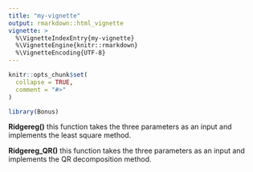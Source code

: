 ```yaml
---
title: "my-vignette"
output: rmarkdown::html_vignette
vignette: >
  %\VignetteIndexEntry{my-vignette}
  %\VignetteEngine{knitr::rmarkdown}
  %\VignetteEncoding{UTF-8}
---
```


```r
knitr::opts_chunk$set(
  collapse = TRUE,
  comment = "#>"
)
```

```r
library(Bonus)
```
**Ridgereg()**
this function takes the three parameters as an input and implements the least square method.

**Ridgereg_QR()**
this function takes the three parameters as an input and implements the QR decomposition method.
